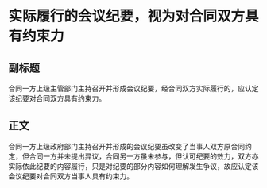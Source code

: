 # 实际履行的会议纪要，视为对合同双方具有约束力
## 副标题
合同一方上级主管部门主持召开并形成会议纪要，经合同双方实际履行的，应认定该纪要对合同双方具有约束力。
## 正文
合同一方上级政府部门主持召开并形成的会议纪要虽改变了当事人双方原合同约定，但合同一方并未提出异议，合同另一方虽未参与，但认可纪要的效力，双方亦实际依此纪要的内容履行，只是对纪要的部分内容如何理解发生争议，故应认定该会议纪要对合同双方当事人具有约束力。